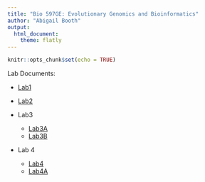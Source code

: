 ```yaml
---
title: "Bio 597GE: Evolutionary Genomics and Bioinformatics"
author: "Abigail Booth"
output: 
  html_document:
    theme: flatly
---
```


```r
knitr::opts_chunk$set(echo = TRUE)
```

Lab Documents:

* [Lab1](lab1_AbigailBooth.html)

* [Lab2](lab2_alb.html)

* Lab3
  + [Lab3A](lab3A_alb.html)
  + [Lab3B](lab3B_alb.html)
  
* Lab 4
  + [Lab4](lab4_alb.html)
  + [Lab4A](lab4a.html)
